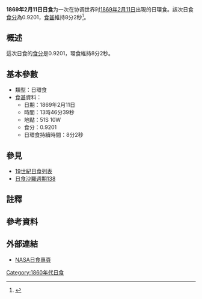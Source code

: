 {{Infobox Solar eclipse
| Year        = 1869
| Month       = 2
| Day         = 11
| Type        = 日環食
| Image       = SE1869Feb11A.gif
| Image size  = 200px
| Image intro = 1869年2月11日日環食路徑圖
  <!--   日食資料   -->
| Gamma       = -0.6251
| Mag         = 0.9201
| Saros       = [[日食沙羅週期138|138]]
| Saros total = 
| Saros seq   = 
  <!--     食甚     -->
| Duration    = 8分2秒
| Location    = 
| Coords      = 
| Width       = 387公里
  <!--   開始時間   -->
| Partial     = 
| Start type  = 
| Centre      = 
| Greatest    = 13:46:39
  <!--     倒數     -->
| hour        = 13
| minute      = 46
| second      = 39
| Duration_s  = 
}}
'''1869年2月11日日食'''为一次在协调世界时[[1869年|1869年]][[2月11日|2月11日]]出現的日環食。該次日食[[食分|食分]]為0.9201，[[食甚|食甚]]維持8分2秒<ref name="nasa_catalog_list">{{cite web |url=http://eclipse.gsfc.nasa.gov/SEcat5/SE1801-1900.html |title=Catalog of Solar Eclipses: 1801 to 1900 |language=en |publisher=[[NASA|NASA]] |accessdate=2009-07-26 |archiveurl=https://web.archive.org/web/20150112204733/http://eclipse.gsfc.nasa.gov/SEcat5/SE1801-1900.html |archivedate=2015-01-12 |deadurl=no }}</ref>。

== 概述 ==
這次日食的[[食分|食分]]是0.9201，環食維持8分2秒。

== 基本參數 ==
{{NoteUTC}}
* 類型：日環食
*[[食甚|食甚]]資料：
** 日期：1869年2月11日
** 時間：13時46分39秒 
** 地點：51S 10W
** 食分：0.9201
** 日環食持續時間：8分2秒

== 參見 ==
{{日食主題}}
* [[19世紀日食列表|19世紀日食列表]]
* [[日食沙羅週期138|日食沙羅週期138]]

== 註釋 ==
{{NoteFoot}}

== 參考資料 ==
{{reflist}}

== 外部連結 ==
* [http://eclipse.gsfc.nasa.gov/solar.html NASA日食專頁]{{Wayback|url=http://eclipse.gsfc.nasa.gov/solar.html |date=20190108200537 }}{{en icon}}

{{日食}}

[[Category:1860年代日食|Category:1860年代日食]]


{{Eclipse-stub}}
